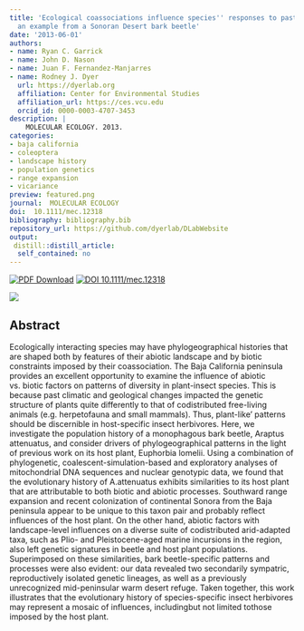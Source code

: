 ```yaml
---
title: 'Ecological coassociations influence species'' responses to past climatic change:
  an example from a Sonoran Desert bark beetle'
date: '2013-06-01'
authors:
- name: Ryan C. Garrick
- name: John D. Nason
- name: Juan F. Fernandez-Manjarres
- name: Rodney J. Dyer
  url: https://dyerlab.org
  affiliation: Center for Environmental Studies
  affiliation_url: https://ces.vcu.edu
  orcid_id: 0000-0003-4707-3453
description: |
    MOLECULAR ECOLOGY. 2013.  
categories: 
- baja california
- coleoptera
- landscape history
- population genetics
- range expansion
- vicariance
preview: featured.png
journal:  MOLECULAR ECOLOGY
doi:  10.1111/mec.12318
bibliography: bibliography.bib
repository_url: https://github.com/dyerlab/DLabWebsite
output:
 distill::distill_article:
  self_contained: no
---
```


 [![PDF Download](https://img.shields.io/badge/PDF-21B02C.svg)](https://drive.google.com/open?id=0B0T81CzLjtfPb3RmYTR6WVRsMWM) [![ DOI 10.1111/mec.12318](https://img.shields.io/badge/DOI-474747.svg)](https://doi.org/10.1111/mec.12318)

![]( featured.png )

## Abstract

Ecologically interacting species may have phylogeographical histories that are shaped both by features of their abiotic landscape and by biotic constraints imposed by their coassociation. The Baja California peninsula provides an excellent opportunity to examine the influence of abiotic vs. biotic factors on patterns of diversity in plant-insect species. This is because past climatic and geological changes impacted the genetic structure of plants quite differently to that of codistributed free-living animals (e.g. herpetofauna and small mammals). Thus, plant-like' patterns should be discernible in host-specific insect herbivores. Here, we investigate the population history of a monophagous bark beetle, Araptus attenuatus, and consider drivers of phylogeographical patterns in the light of previous work on its host plant, Euphorbia lomelii. Using a combination of phylogenetic, coalescent-simulation-based and exploratory analyses of mitochondrial DNA sequences and nuclear genotypic data, we found that the evolutionary history of A.attenuatus exhibits similarities to its host plant that are attributable to both biotic and abiotic processes. Southward range expansion and recent colonization of continental Sonora from the Baja peninsula appear to be unique to this taxon pair and probably reflect influences of the host plant. On the other hand, abiotic factors with landscape-level influences on a diverse suite of codistributed arid-adapted taxa, such as Plio- and Pleistocene-aged marine incursions in the region, also left genetic signatures in beetle and host plant populations. Superimposed on these similarities, bark beetle-specific patterns and processes were also evident: our data revealed two secondarily sympatric, reproductively isolated genetic lineages, as well as a previously unrecognized mid-peninsular warm desert refuge. Taken together, this work illustrates that the evolutionary history of species-specific insect herbivores may represent a mosaic of influences, includingbut not limited tothose imposed by the host plant.
